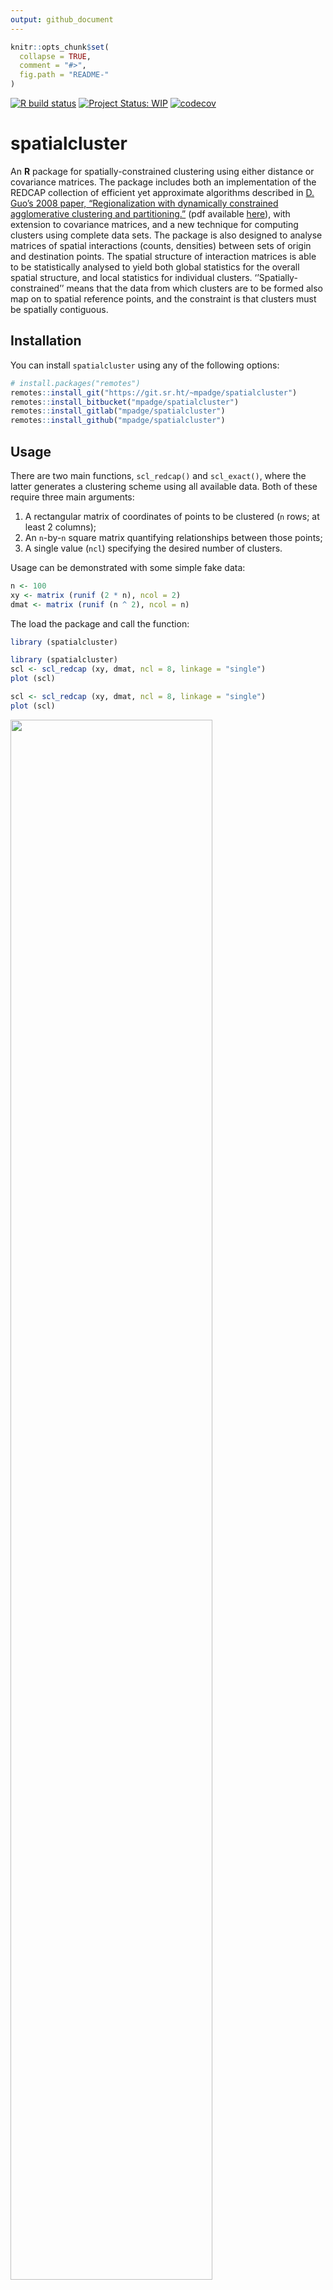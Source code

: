 ```yaml
---
output: github_document
---
```


<!-- README.md is generated from README.Rmd. Please edit that file -->

```r
knitr::opts_chunk$set(
  collapse = TRUE,
  comment = "#>",
  fig.path = "README-"
)
```

[![R build status](https://github.com/mpadge/spatialcluster/workflows/R-CMD-check/badge.svg)](https://github.com/mpadge/spatialcluster/actions?query=workflow%3AR-CMD-check)
[![Project Status: WIP](http://www.repostatus.org/badges/latest/wip.svg)](http://www.repostatus.org/#wip)
[![codecov](https://codecov.io/gh/mpadge/spatialcluster/branch/master/graph/badge.svg)](https://codecov.io/gh/mpadge/spatialcluster)

# spatialcluster

An **R** package for spatially-constrained clustering using either distance or
covariance matrices. The package includes both an implementation of the
REDCAP collection of efficient yet approximate algorithms described in [D. Guo's
2008 paper, "Regionalization with dynamically constrained agglomerative
clustering and
partitioning."](https://www.tandfonline.com/doi/abs/10.1080/13658810701674970)
(pdf available
[here](https://pdfs.semanticscholar.org/ead1/7df8aaa1aed0e433b3ae1ec1ec5c7e785b2b.pdf)),
with extension to covariance matrices, and a new technique for computing
clusters using complete data sets. The package is also designed to analyse
matrices of spatial interactions (counts, densities) between sets of origin and
destination points. The spatial structure of interaction matrices is able to be
statistically analysed to yield both global statistics for the overall spatial
structure, and local statistics for individual clusters.
''Spatially-constrained'' means that the data from which clusters are to be
formed also map on to spatial reference points, and the constraint is that
clusters must be spatially contiguous.


## Installation

You can install `spatialcluster` using any of the following options:

```r
# install.packages("remotes")
remotes::install_git("https://git.sr.ht/~mpadge/spatialcluster")
remotes::install_bitbucket("mpadge/spatialcluster")
remotes::install_gitlab("mpadge/spatialcluster")
remotes::install_github("mpadge/spatialcluster")
```

## Usage

There are two main functions, `scl_redcap()` and `scl_exact()`, where the latter
generates a clustering scheme using all available data. Both of these require
three main arguments:

1. A rectangular matrix of coordinates of points to be clustered (`n` rows; at
   least 2 columns);
2. An `n`-by-`n` square matrix quantifying relationships between those points;
3. A single value (`ncl`) specifying the desired number of clusters.

Usage can be demonstrated with some simple fake data:
```r
n <- 100
xy <- matrix (runif (2 * n), ncol = 2)
dmat <- matrix (runif (n ^ 2), ncol = n)
```
The load the package and call the function:
```r
library (spatialcluster)
```
```r
library (spatialcluster)
scl <- scl_redcap (xy, dmat, ncl = 8, linkage = "single")
plot (scl)
```

```r
scl <- scl_redcap (xy, dmat, ncl = 8, linkage = "single")
plot (scl)
```
<!-- ![](man/figures/README-plot-single-1.png) -->
<img src="man/figures/README-plot-single-1.png" width = "80%"/>

```r
scl <- scl_redcap (xy, dmat, ncl = 8, linkage = "average")
plot (scl)
```
<!-- ![](man/figures/README-plot-average-1.png) -->
<img src="man/figures/README-plot-average-1.png" width = "80%"/>

```r
scl <- scl_redcap (xy, dmat, ncl = 8, linkage = "complete")
plot (scl)
```
<!-- ![](man/figures/README-plot-complete-1.png) -->
<img src="man/figures/README-plot-complete-1.png" width = "80%"/>

```r
scl <- scl_full (xy, dmat, ncl = 8, linkage = "single")
plot (scl)
```
<!-- ![](man/figures/README-plot-fullsingle-1.png) -->
<img src="man/figures/README-plot-fullsingle-1.png" width = "80%"/>

```r
scl <- scl_full (xy, dmat, ncl = 8, linkage = "average")
plot (scl)
```
<!-- ![](man/figures/README-plot-fullaverage-1.png) -->
<img src="man/figures/README-plot-fullaverage-1.png" width = "80%"/>


This example illustrates the universal danger in all clustering algorithms: they
can not fail to produce results, even when the data fed to them are definitely
devoid of any information as in this example. Clustering algorithms should only
be applied to reflect a very specific hypothesis for why data should be
clustered in the first place; spatial clustering algorithms should only be
applied to reflect two very specific hypothesis for (i) why data should be
clustered at all, and (ii) why those clusters should manifest a spatial
pattern.

